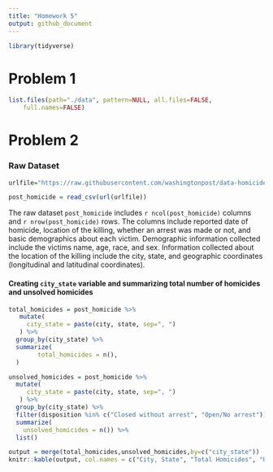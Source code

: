 ```yaml
---
title: "Homework 5"
output: github_document
---
```


```r
library(tidyverse)
```

# Problem 1

```r
list.files(path="./data", pattern=NULL, all.files=FALSE,
    full.names=FALSE)
```


# Problem 2

### Raw Dataset

```r
urlfile="https://raw.githubusercontent.com/washingtonpost/data-homicides/master/homicide-data.csv"

post_homicide = read_csv(url(urlfile))
```
The raw dataset `post_homicide` includes `r ncol(post_homicide)` columns and `r nrow(post_homicide)` rows. The columns include reported date of homicide, location of the killing, whether an arrest was made or not, and basic demographics about each victim. Demographic information collected include the victims name, age, race, and sex. Information collected about the location of the killing include the city, state, and geographic coordinates (longitudinal and latitudinal coordinates).

#### Creating `city_state` variable and summarizing total number of homicides and unsolved homicides
```r
total_homicides = post_homicide %>% 
   mutate(
     city_state = paste(city, state, sep=", ")
   ) %>% 
  group_by(city_state) %>% 
  summarize(
        total_homicides = n(),
  )

unsolved_homicides = post_homicide %>% 
  mutate(
     city_state = paste(city, state, sep=", ")
   ) %>% 
  group_by(city_state) %>% 
  filter(disposition %in% c("Closed without arrest", "Open/No arrest")) %>% 
  summarize(
    unsolved_homicides = n()) %>% 
  list()

output = merge(total_homicides,unsolved_homicides,by=c("city_state"))
knitr::kable(output, col.names = c("City, State", "Total Homicides", "Unsolved Homicides"))
```

#### 
